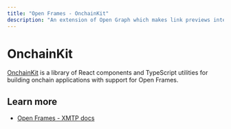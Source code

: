 ```yaml
---
title: "Open Frames - OnchainKit"
description: "An extension of Open Graph which makes link previews interactive."
---
```


# OnchainKit

[OnchainKit](https://onchainkit.xyz/) is a library of React components and TypeScript utilities for building onchain applications with support for Open Frames.

## Learn more

- [Open Frames - XMTP docs](https://onchainkit.xyz/xmtp/introduction)
